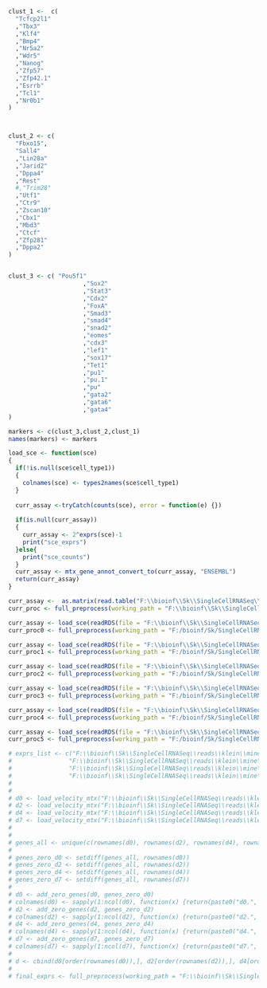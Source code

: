 
```{r}
clust_1 <-  c(
  "Tcfcp2l1"
  ,"Tbx3"
  ,"Klf4"
  ,"Bmp4"
  ,"Nr5a2"
  ,"Wdr5"
  ,"Nanog"
  ,"Zfp57"
  ,"Zfp42.1"
  ,"Esrrb"
  ,"Tcl1"
  ,"Nr0b1"
)



clust_2 <- c(
  "Fbxo15",
  "Sall4"
  ,"Lin28a"
  ,"Jarid2"
  ,"Dppa4"
  ,"Rest"
  #,"Trim28"
  ,"Utf1"
  ,"Ctr9"
  ,"Zscan10"
  ,"Cbx1"
  ,"Mbd3"
  ,"Ctcf"
  ,"Zfp281"
  ,"Dppa2"
)


clust_3 <- c( "Pou5f1"
                     ,"Sox2"
                     ,"Stat3"
                     ,"Cdx2"
                     ,"FoxA"
                     ,"Smad3"
                     ,"smad4"
                     ,"snad2"
                     ,"eomes"
                     ,"cdx3"
                     ,"lef1"
                     ,"sox17"
                     ,"Tet1"
                     ,"pu1"
                     ,"pu.1"
                     ,"pu"
                     ,"gata2"
                     ,"gata6"
                     ,"gata4"
)

markers <- c(clust_3,clust_2,clust_1)
names(markers) <- markers
```

```{r}

load_sce <- function(sce)
{
  if(!is.null(sce$cell_type1))
  {
    colnames(sce) <- types2names(sce$cell_type1)
  }
  
  curr_assay <-tryCatch(counts(sce), error = function(e) {})
  
  if(is.null(curr_assay))
  {
    curr_assay <- 2^exprs(sce)-1
    print("sce_exprs")
  }else{
    print("sce_counts")
  }
  curr_assay <- mtx_gene_annot_convert_to(curr_assay, "ENSEMBL")
  return(curr_assay)
}

curr_assay <-  as.matrix(read.table("F:\\bioinf\\Sk\\SingleCellRNASeq\\reads\\idc.counts.txt"))
curr_proc <- full_preprocess(working_path = "F:\\bioinf\\Sk\\SingleCellRNASeq\\reads\\", counts_mtx = curr_assay, markers = markers, clean = T)

curr_assay <- load_sce(readRDS(file = "F:\\bioinf\\Sk\\SingleCellRNASeq\\outer\\biase.rds"))
curr_proc0 <- full_preprocess(working_path = "F:/bioinf/Sk/SingleCellRNASeq/outer/biase/", counts_mtx = curr_assay, markers = markers, clean = T)

curr_assay <- load_sce(readRDS(file = "F:\\bioinf\\Sk\\SingleCellRNASeq\\outer\\deng-reads.rds"))
curr_proc1 <- full_preprocess(working_path = "F:/bioinf/Sk/SingleCellRNASeq/outer/deng-reads/", counts_mtx = curr_assay, markers = markers, clean = T)

curr_assay <- load_sce(readRDS(file = "F:\\bioinf\\Sk\\SingleCellRNASeq\\outer\\fan.rds"))
curr_proc2 <- full_preprocess(working_path = "F:/bioinf/Sk/SingleCellRNASeq/outer/fan/", counts_mtx = curr_assay, markers = markers, clean = T)

curr_assay <- load_sce(readRDS(file = "F:\\bioinf\\Sk\\SingleCellRNASeq\\outer\\goolam.rds"))
curr_proc3 <- full_preprocess(working_path = "F:/bioinf/Sk/SingleCellRNASeq/outer/goolam/", counts_mtx = curr_assay, markers = markers, clean = T)

curr_assay <- load_sce(readRDS(file = "F:\\bioinf\\Sk\\SingleCellRNASeq\\outer\\klein.rds"))
curr_proc4 <- full_preprocess(working_path = "F:/bioinf/Sk/SingleCellRNASeq/outer/klein/", counts_mtx = curr_assay, markers = markers, clean = T)

curr_assay <- load_sce(readRDS(file = "F:\\bioinf\\Sk\\SingleCellRNASeq\\outer\\kolodziejczyk.rds"))
curr_proc5 <- full_preprocess(working_path = "F:/bioinf/Sk/SingleCellRNASeq/outer/kolodziejczyk/", counts_mtx = curr_assay, markers = markers, clean = T)

```


```{r}
# exprs_list <- c("F:\\bioinf\\Sk\\SingleCellRNASeq\\reads\\klein\\mine\\SRR1784310\\cell.counts.matrices.rds",
#                "F:\\bioinf\\Sk\\SingleCellRNASeq\\reads\\klein\\mine\\SRR1784313\\cell.counts.matrices.rds",
#                "F:\\bioinf\\Sk\\SingleCellRNASeq\\reads\\klein\\mine\\SRR1784314\\cell.counts.matrices.rds",
#                "F:\\bioinf\\Sk\\SingleCellRNASeq\\reads\\klein\\mine\\SRR1784315\\cell.counts.matrices.rds")
# 
# 
# d0 <- load_velocity_mtx("F:\\bioinf\\Sk\\SingleCellRNASeq\\reads\\klein\\mine\\SRR1784310\\cell.counts.matrices.rds")
# d2 <- load_velocity_mtx("F:\\bioinf\\Sk\\SingleCellRNASeq\\reads\\klein\\mine\\SRR1784313\\cell.counts.matrices.rds")
# d4 <- load_velocity_mtx("F:\\bioinf\\Sk\\SingleCellRNASeq\\reads\\klein\\mine\\SRR1784314\\cell.counts.matrices.rds")
# d7 <- load_velocity_mtx("F:\\bioinf\\Sk\\SingleCellRNASeq\\reads\\klein\\mine\\SRR1784315\\cell.counts.matrices.rds")
# 
# 
# genes_all <- unique(c(rownames(d0), rownames(d2), rownames(d4), rownames(d7)))
# 
# genes_zero_d0 <- setdiff(genes_all, rownames(d0))
# genes_zero_d2 <- setdiff(genes_all, rownames(d2))
# genes_zero_d4 <- setdiff(genes_all, rownames(d4))
# genes_zero_d7 <- setdiff(genes_all, rownames(d7))
# 
# d0 <- add_zero_genes(d0, genes_zero_d0)
# colnames(d0) <- sapply(1:ncol(d0), function(x) {return(paste0("d0.", x))})
# d2 <- add_zero_genes(d2, genes_zero_d2)
# colnames(d2) <- sapply(1:ncol(d2), function(x) {return(paste0("d2.", x))})
# d4 <- add_zero_genes(d4, genes_zero_d4)
# colnames(d4) <- sapply(1:ncol(d4), function(x) {return(paste0("d4.", x))})
# d7 <- add_zero_genes(d7, genes_zero_d7)
# colnames(d7) <- sapply(1:ncol(d7), function(x) {return(paste0("d7.", x))})
# 
# d <- cbind(d0[order(rownames(d0)),], d2[order(rownames(d2)),], d4[order(rownames(d4)),], d7[order(rownames(d7)),])
# 
# final_exprs <- full_preprocess(working_path = "F:\\bioinf\\Sk\\SingleCellRNASeq\\reads\\klein\\mine", counts_mtx = d, clean = T, markers = markers)

```
